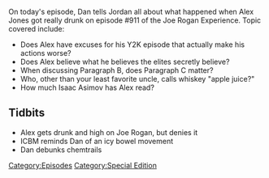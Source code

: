 {{DEFAULTSORT:
    #_EPISODE_0009:Joe Rogan Appearance
}}{{Episode
    | title           = Joe Rogan Appearance
    | caption         = Listen to this episode on [https://knowledgefight.libsyn.com/knowledge-fight-joe-rogan-appearance Libsyn] [https://open.spotify.com/episode/4JBAIPG0ufhgKdg6PkxGz5 Spotify], Read the [[Transcript/9: Joe Rogan Appearance|Unofficial Transcript]]
    | episodeNumber   = 9
    | length          = 03:10:02
    | airDate         = February 6, 2017
    | coverageDate    = February 1, 2017
    | episodeType     = [[:Category:Special Edition|Special Edition]]
    | appearance      = [[Joe Rogan]], [[Eddie Bravo]]
    | previousEpisode = [[8: January 26-27, 2017]]
    | nextEpisode     = [[10: February 6, 2017]]
}}

{{Stub}}

On today's episode, Dan tells Jordan all about what happened when Alex Jones got really drunk on episode #911 of the Joe Rogan Experience. Topic covered include:

*Does Alex have excuses for his Y2K episode that actually make his actions worse?
*Does Alex believe what he believes the elites secretly believe?
*When discussing Paragraph B, does Paragraph C matter?
*Who, other than your least favorite uncle, calls whiskey "apple juice?"
*How much Isaac Asimov has Alex read?

==Tidbits==

*Alex gets drunk and high on Joe Rogan, but denies it
*ICBM reminds Dan of an icy bowel movement
*Dan debunks chemtrails

[[Category:Episodes]]
[[Category:Special Edition]]
